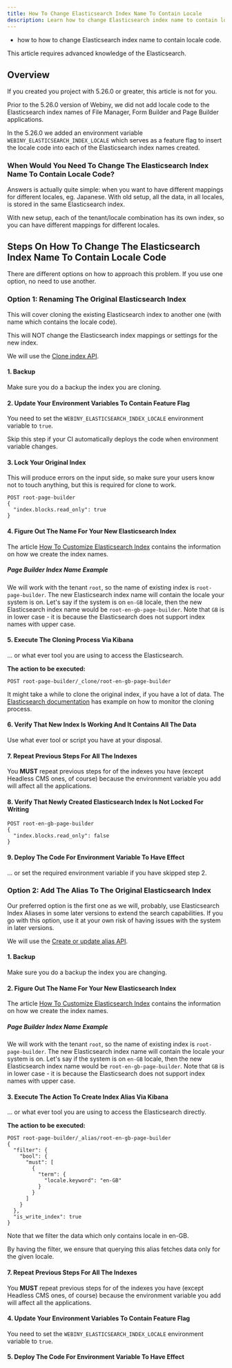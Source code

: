 ```yaml
---
title: How To Change Elasticsearch Index Name To Contain Locale
description: Learn how to change Elasticsearch index name to contain locale code.
---
```



<Alert type="success" title="What you'll learn">

- how to how to change Elasticsearch index name to contain locale code.

</Alert>

<Alert type="danger">
  This article requires advanced knowledge of the Elasticsearch.
</Alert>

## Overview

If you created you project with 5.26.0 or greater, this article is not for you.

Prior to the 5.26.0 version of Webiny, we did not add locale code to the Elasticsearch index names of File Manager, Form Builder and Page Builder applications.

In the 5.26.0 we added an environment variable `WEBINY_ELASTICSEARCH_INDEX_LOCALE` which serves as a feature flag to insert the locale code into each of the Elasticsearch index names created.


### When Would You Need To Change The Elasticsearch Index Name To Contain Locale Code?

Answers is actually quite simple: when you want to have different mappings for different locales, eg. Japanese.
With old setup, all the data, in all locales, is stored in the same Elasticsearch index.

With new setup, each of the tenant/locale combination has its own index, so you can have different mappings for different locales.


## Steps On How To Change The Elasticsearch Index Name To Contain Locale Code

There are different options on how to approach this problem. If you use one option, no need to use another.

### Option 1: Renaming The Original Elasticsearch Index

This will cover cloning the existing Elasticsearch index to another one (with name which contains the locale code).

This will NOT change the Elasticsearch index mappings or settings for the new index.

We will use the [Clone index API](https://www.elastic.co/guide/en/elasticsearch/reference/current/indices-clone-index.html).

#### 1. Backup
Make sure you do a backup the index you are cloning.

#### 2. Update Your Environment Variables To Contain Feature Flag
You need to set the `WEBINY_ELASTICSEARCH_INDEX_LOCALE` environment variable to `true`.

<Alert type="danger">
  Skip this step if your CI automatically deploys the code when environment variable changes.
</Alert>

#### 3. Lock Your Original Index
This will produce errors on the input side, so make sure your users know not to touch anything, but this is required for clone to work.

```
POST root-page-builder
{
  "index.blocks.read_only": true
}
```

#### 4. Figure Out The Name For Your New Elasticsearch Index
The article [How To Customize Elasticsearch Index](/docs/core-development-concepts/extending-and-customizing/how-to-customize-elasticsearch-index) contains the information on how we create the index names.

##### __Page Builder Index Name Example__
We will work with the tenant `root`, so the name of existing index is `root-page-builder`.
The new Elasticsearch index name will contain the locale your system is on.
Let's say if the system is on `en-GB` locale, then the new Elasticsearch index name would be `root-en-gb-page-builder`. Note that `GB` is in lower case - it is because the Elasticsearch does not support index names with upper case.

#### 5. Execute The Cloning Process Via Kibana
... or what ever tool you are using to access the Elasticsearch.

__The action to be executed:__
```
POST root-page-builder/_clone/root-en-gb-page-builder
```
It might take a while to clone the original index, if you have a lot of data.
The [Elasticsearch documentation](https://www.elastic.co/guide/en/elasticsearch/reference/current/indices-clone-index.html#monitor-cloning) has example on how to monitor the cloning process.


#### 6. Verify That New Index Is Working And It Contains All The Data
Use what ever tool or script you have at your disposal.

#### 7. Repeat Previous Steps For All The Indexes
You __MUST__ repeat previous steps for of the indexes you have (except Headless CMS ones, of course) because the environment variable you add will affect all the applications.

#### 8. Verify That Newly Created Elasticsearch Index Is Not Locked For Writing
```
POST root-en-gb-page-builder
{
  "index.blocks.read_only": false
}
```

#### 9. Deploy The Code For Environment Variable To Have Effect
... or set the required environment variable if you have skipped step 2.



### Option 2: Add The Alias To The Original Elasticsearch Index

<Alert type="warning">
  Our preferred option is the first one as we will, probably, use Elasticsearch Index Aliases in some later versions to extend the search capabilities. If you go with this option, use it at your own risk of having issues with the system in later versions.
</Alert>

We will use the [Create or update alias API](https://www.elastic.co/guide/en/elasticsearch/reference/current/indices-add-alias.html).

#### 1. Backup
Make sure you do a backup the index you are changing.

#### 2. Figure Out The Name For Your New Elasticsearch Index
The article [How To Customize Elasticsearch Index](/docs/core-development-concepts/extending-and-customizing/how-to-customize-elasticsearch-index) contains the information on how we create the index names.

##### __Page Builder Index Name Example__
We will work with the tenant `root`, so the name of existing index is `root-page-builder`.
The new Elasticsearch index name will contain the locale your system is on.
Let's say if the system is on `en-GB` locale, then the new Elasticsearch index name would be `root-en-gb-page-builder`. Note that `GB` is in lower case - it is because the Elasticsearch does not support index names with upper case.

#### 3. Execute The Action To Create Index Alias Via Kibana
... or what ever tool you are using to access the Elasticsearch directly.

__The action to be executed:__
```
POST root-page-builder/_alias/root-en-gb-page-builder
{
  "filter": {
    "bool": {
      "must": [
        {
          "term": {
            "locale.keyword": "en-GB"
          }
        }
      ]
    }
  },
  "is_write_index": true
}
```

Note that we filter the data which only contains locale in en-GB.

By having the filter, we ensure that querying this alias fetches data only for the given locale.

#### 7. Repeat Previous Steps For All The Indexes
You __MUST__ repeat previous steps for of the indexes you have (except Headless CMS ones, of course) because the environment variable you add will affect all the applications.

#### 4. Update Your Environment Variables To Contain Feature Flag
You need to set the `WEBINY_ELASTICSEARCH_INDEX_LOCALE` environment variable to `true`.

#### 5. Deploy The Code For Environment Variable To Have Effect
